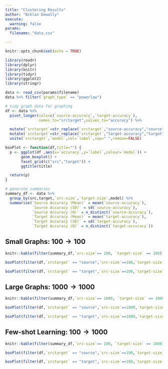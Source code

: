 ```yaml
---
title: "Clustering Results"
author: "Niklas Dewally"
execute:
  warning: false
params:
  filename: "data.csv"

---
```


```r
knitr::opts_chunk$set(echo = TRUE)
```

```r
library(readr)
library(dplyr)
library(knitr)
library(tidyr)
library(ggplot2)
library(stringr)
```

```r
data <- read_csv(params$filename)
data %>% filter(`graph_type` == "powerlaw")
```

```r
# tidy graph data for graphing
df <- data %>%
  pivot_longer(cols=c(`source-accuracy`,`target-accuracy`),
               names_to="srctarget",values_to="accuracy") %>%

  mutate(`srctarget`=str_replace(`srctarget`,"source-accuracy","source")) %>%
  mutate(`srctarget`=str_replace(`srctarget`,"target-accuracy","target")) %>%    
  unite(`srctarget`,`model`,col=`label`,sep=" ",remove=FALSE)
```

```r

boxPlot <- function(df,title="") {
  p <- ggplot(df ,aes(x=`accuracy`,y=`label`,colour=`model`)) + 
       geom_boxplot() + 
       facet_grid(c("src","target")) +
       ggtitle(title)

  return(p)
}
```

```r
# generate summaries
summary_df <- data %>% 
  group_by(src,target,`src-size`,`target-size`,model) %>%
  summarise(`Source Accuracy (Mean)` = mean(`source-accuracy`),
            `Source Accuracy (SD)` = sd(`source-accuracy`),
            `Source Accuracy (N)` = n_distinct(`source-accuracy`),
            `Target Accuracy (Mean)` = mean(`target-accuracy`),
            `Target Accuracy (SD)` = sd(`target-accuracy`),
            `Target Accuracy (N)` = n_distinct(`target-accuracy`))
```

## Small Graphs: $100 \rightarrow 100$

```r
knitr::kable(filter(summary_df,`src-size`== 100, `target-size` == 100) %>% ungroup() %>% select(-`src-size`,-`target-size`))
```

```r
boxPlot(filter(df,`srctarget` == "source",`src-size`==100,`target-size`==100),title="Source accuracy")
```

```r
boxPlot(filter(df,`srctarget` == "target",`src-size`==100,`target-size`==100),title="Target accuracy")
```

## Large Graphs: $1000 \rightarrow 1000$

```r
knitr::kable(filter(summary_df,`src-size`== 1000, `target-size` == 1000)%>% ungroup() %>% select(-`src-size`,-`target-size`))
```

```r
boxPlot(filter(df,`srctarget` == "source",`src-size`==1000,`target-size`==1000),title="Source accuracy")
```

```r
boxPlot(filter(df,`srctarget` == "target",`src-size`==1000,`target-size`==1000),title="Target accuracy")
```

## Few-shot Learning: $100 \rightarrow 1000$

```r
knitr::kable(filter(summary_df,`src-size`== 100, `target-size` == 1000)%>% ungroup() %>% select(-`src-size`,-`target-size`))
```

```r
boxPlot(filter(df,`srctarget` == "source",`src-size`==100,`target-size`==1000),title="Source accuracy")
```

```r
boxPlot(filter(df,`srctarget` == "target",`src-size`==100,`target-size`==1000),title="Target accuracy")
```
